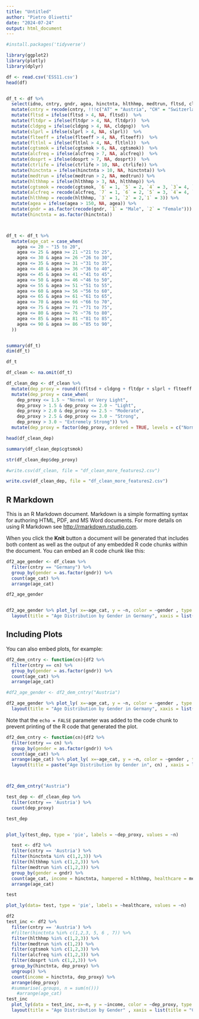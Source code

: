 ```yaml
---
title: "Untitled"
author: "Pietro Olivetti"
date: "2024-07-24"
output: html_document
---
```


```r
#install.packages('tidyverse')

library(ggplot2)
library(plotly)
library(dplyr)

df <- read.csv('ESS11.csv')
head(df)


df_t <- df %>%
  select(idno, cntry, gndr, agea, hinctnta, hlthhmp, medtrun, fltsd, cldgng, fltdpr, slprl, flteeff, fltlnl, cgtsmok, alcfreq, dosprt, ctrlife) %>%
  mutate(cntry = recode(cntry, !!!c("AT" = "Austria", "CH" = "Switzerland", "DE" = "Germany", "FI" = "Finland", "GB" = "United Kingdom", "HR" = "Croatia", "HU" = "Hungary", "IE" = "Ireland", "LT" = "Lithuania", "NL" = "Netherlands", "NO" = "Norway", "SI" = "Slovenia", "SK" = "Slovakia"))) %>%
  mutate(fltsd = ifelse(fltsd > 4, NA, fltsd))  %>%
  mutate(fltdpr = ifelse(fltdpr > 4, NA, fltdpr))  %>%
  mutate(cldgng = ifelse(cldgng > 4, NA, cldgng))  %>%
  mutate(slprl = ifelse(slprl > 4, NA, slprl))  %>%
  mutate(flteeff = ifelse(flteeff > 4, NA, flteeff))  %>%
  mutate(fltlnl = ifelse(fltlnl > 4, NA, fltlnl))  %>%
  mutate(cgtsmok = ifelse(cgtsmok > 6, NA, cgtsmok))  %>%
  mutate(alcfreq = ifelse(alcfreq > 7, NA, alcfreq))  %>%
  mutate(dosprt = ifelse(dosprt > 7, NA, dosprt))  %>%
  mutate(ctrlife = ifelse(ctrlife > 10, NA, ctrlife)) %>%
  mutate(hinctnta = ifelse(hinctnta > 10, NA, hinctnta)) %>%
  mutate(medtrun = ifelse(medtrun > 2, NA, medtrun)) %>%
  mutate(hlthhmp = ifelse(hlthhmp > 3, NA, hlthhmp)) %>%
  mutate(cgtsmok = recode(cgtsmok, `6` = 1, `5` = 2, `4` = 3, `3`= 4, `2` = 5, `1` = 6)) %>% # only from 1 to 6
  mutate(alcfreq = recode(alcfreq, `7` = 1, `6` = 2, `5` = 3, `4`= 4, `1` = 7, `2` = 6, `3` = 5)) %>%
  mutate(hlthhmp = recode(hlthhmp, `3` = 1, `2` = 2,`1` = 3)) %>%
  mutate(agea = ifelse(agea > 150, NA, agea)) %>%
  mutate(gndr = as.factor(recode(gndr, `1` = "Male", `2` = "Female"))) %>%
  mutate(hinctnta = as.factor(hinctnta))



df_t <- df_t %>%
  mutate(age_cat = case_when(
    agea <= 20 ~ "15 to 20",
    agea <= 25 & agea >= 21 ~"21 to 25",
    agea <= 30 & agea >= 26 ~"26 to 30",
    agea <= 35 & agea >= 31 ~"31 to 35",
    agea <= 40 & agea >= 36 ~"36 to 40",
    agea <= 45 & agea >= 41 ~"41 to 45",
    agea <= 50 & agea >= 46 ~"46 to 50",
    agea <= 55 & agea >= 51 ~"51 to 55",
    agea <= 60 & agea >= 56 ~"56 to 60",
    agea <= 65 & agea >= 61 ~"61 to 65",
    agea <= 70 & agea >= 66 ~"66 to 70",
    agea <= 75 & agea >= 71 ~"71 to 75",
    agea <= 80 & agea >= 76 ~"76 to 80",
    agea <= 85 & agea >= 81 ~"81 to 85",
    agea <= 90 & agea >= 86 ~"85 to 90",
  ))


summary(df_t)
dim(df_t)

df_t

df_clean <- na.omit(df_t)

df_clean_dep <- df_clean %>%
  mutate(dep_proxy = round(((fltsd + cldgng + fltdpr + slprl + flteeff + fltlnl) / 6),2)) %>%
  mutate(dep_proxy = case_when(
    dep_proxy <= 1.5 ~ "Normal or Very Light",
    dep_proxy > 1.5 & dep_proxy <= 2.0 ~ "Light",
    dep_proxy > 2.0 & dep_proxy <= 2.5 ~ "Moderate",
    dep_proxy > 2.5 & dep_proxy <= 3.0 ~ "Strong",
    dep_proxy > 3.0 ~ "Extremely Strong")) %>%
  mutate(dep_proxy = factor(dep_proxy, ordered = TRUE, levels = c("Normal or Very Light", "Light", "Moderate", "Strong", "Extremely Strong")))

head(df_clean_dep)

summary(df_clean_dep$cgtsmok)

str(df_clean_dep$dep_proxy)
```

```r
#write.csv(df_clean, file = "df_clean_more_features2.csv")

write.csv(df_clean_dep, file = "df_clean_more_features2.csv")

```

## R Markdown

This is an R Markdown document. Markdown is a simple formatting syntax for authoring HTML, PDF, and MS Word documents. For more details on using R Markdown see <http://rmarkdown.rstudio.com>.

When you click the **Knit** button a document will be generated that includes both content as well as the output of any embedded R code chunks within the document. You can embed an R code chunk like this:

```r
df2_age_gender <- df_clean %>%
  filter(cntry == "Germany") %>%
  group_by(gender = as.factor(gndr)) %>%
  count(age_cat) %>%
  arrange(age_cat)

df2_age_gender


df2_age_gender %>% plot_ly( x=~age_cat, y = ~n, color = ~gender , type = 'bar') %>%
  layout(title = "Age Distribution by Gender in Germany", xaxis = list(title = "Age Category"), yaxis = list(title = "Frequency"), barmode = 'group') #%>% add_trace(fill = ~gender)


```

## Including Plots

You can also embed plots, for example:

```r
df2_dem_cntry <- function(cn){df2 %>%
  filter(cntry == cn) %>%
  group_by(gender = as.factor(gndr)) %>%
  count(age_cat) %>%
  arrange(age_cat)

#df2_age_gender <- df2_dem_cntry("Austria")

df2_age_gender %>% plot_ly( x=~age_cat, y = ~n, color = ~gender , type = 'bar') %>%
  layout(title = "Age Distribution by Gender in Germany", xaxis = list(title = "Age Category"), yaxis = list(title = "Frequency"), barmode = 'group') #%>% add_trace(fill = ~gender)}
```

Note that the `echo = FALSE` parameter was added to the code chunk to prevent printing of the R code that generated the plot.


```r
df2_dem_cntry <- function(cn){df2 %>%
  filter(cntry == cn) %>%
  group_by(gender = as.factor(gndr)) %>%
  count(age_cat) %>%
  arrange(age_cat) %>% plot_ly( x=~age_cat, y = ~n, color = ~gender , type = 'bar') %>%
  layout(title = paste("Age Distribution by Gender in", cn) , xaxis = list(title = "Age Category"), yaxis = list(title = "Frequency"), barmode = 'group')}



df2_dem_cntry("Austria")
```

```r
test_dep <- df_clean_dep %>%
  filter(cntry == 'Austria') %>%
  count(dep_proxy)

test_dep


plot_ly(test_dep, type = 'pie', labels = ~dep_proxy, values = ~n)

```


```r
  test <- df2 %>%
  filter(cntry == 'Austria') %>%
  filter(hinctnta %in% c(1,2,3)) %>%
  filter(hlthhmp %in% c(1,2,3)) %>%
  filter(medtrun %in% c(1,2,3)) %>%
  group_by(gender = gndr) %>%
  count(age_cat, income = hinctnta, hampered = hlthhmp, healthcare = medtrun) %>%
  arrange(age_cat)

test
```


```r
plot_ly(data= test, type = 'pie', labels = ~healthcare, values = ~n)
```



```r
df2
test_inc <- df2 %>%
  filter(cntry == 'Austria') %>%
  #filter(hinctnta %in% c(1,2,3, 5, 6 , 7)) %>%
  filter(hlthhmp %in% c(1,2,3)) %>%
  filter(medtrun %in% c(1,2)) %>%
  filter(cgtsmok %in% c(1,2,3)) %>%
  filter(alcfreq %in% c(1,2,3)) %>%
  filter(dosprt %in% c(1,2,3)) %>%
  group_by(hinctnta, dep_proxy) %>%
  ungroup() %>%
  count(income = hinctnta, dep_proxy) %>%
  arrange(dep_proxy)
  #summarise(.groups, n = sum(n())) 
    #arrange(age_cat)
test_inc
  plot_ly(data = test_inc, x=~n, y = ~income, color = ~dep_proxy, type = 'bar', orientation = 'h', colors = c("#66CDAA", "#00CED1", "#4682B4", "#4169E1", "#00008B") ) %>%
  layout(title = "Age Distribution by Gender" , xaxis = list(title = "Count"), yaxis = list(title = "Income levels"), barmode = 'stack')
```


```r
```


```r
```


```r
```


```r
```


